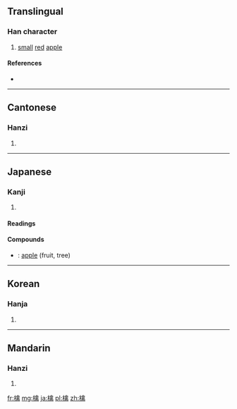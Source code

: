 ==Translingual==

===Han character===
{{Han char|rn=75|rad=木|as=13|sn=17|four=4892<sub>7</sub>|canj=木人卜月 (DOYB)|ids=⿰木禽}}

# [[small]] [[red]] [[apple]]

====References====
* {{Han ref|kx=0556.250|dkj=15657|dj=0946.020|hdz=21304.020|uh=6A8E}}

----

==Cantonese==

===Hanzi===
{{yue-hanzi|jyut=|y=kam4}}

# {{defn|lang=yue|sort=木13}}

----

==Japanese==

===Kanji===
{{ja-kanji|grade=|rs=木13}}

# {{defn|lang=ja|sort=木13}}

====Readings====
{{ja-readings|goon=[[ごん]] (gon)|kanon=[[きん]] (kin)|kanyoon=[[ご]] (go)}}

====Compounds====
{{der-top|Compounds}}
* {{ja-r|林檎|りんご}}: [[apple]] (fruit, tree)
{{der-bottom}}

----

==Korean==

===Hanja===
{{ko-hanja|hangeul=금|eumhun=|rv=geum|mr=kŭm|y=kum}}

# {{defn|lang=ko|sort=木13}}

----

==Mandarin==

===Hanzi===
{{cmn-hanzi|pin=[[qín]] ([[qin2]])|wg=ch'in<sup>2</sup>}}

# {{defn|lang=cmn|sort=木13}}

[[fr:檎]]
[[mg:檎]]
[[ja:檎]]
[[pl:檎]]
[[zh:檎]]